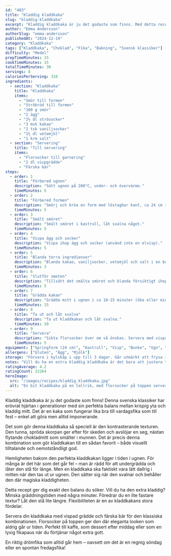 ```yaml
---
id: "483"
title: "Kladdig kladdkaka"
slug: "kladdig-kladdkaka"
excerpt: "Kladdig kladdkaka är ju det godaste som finns. Med detta recept på kladdkaka får kakan perfekt krispig yta samtidigt som den är kladdig i mitten."
author: "Emma Andersson"
authorSlug: "emma-andersson"
publishedAt: "2024-12-19"
category: "Kladdkaka"
tags: ["Kladdkaka", "Choklad", "Fika", "Bakning", "Svensk klassiker"]
difficulty: "Medel"
prepTimeMinutes: 15
cookTimeMinutes: 15
totalTimeMinutes: 30
servings: 8
caloriesPerServing: 310
ingredients:
  - section: "Kladdkaka"
    title: "Kladdkaka"
    items:
      - "Smör till formen"
      - "Ströbröd till formen"
      - "100 g smör"
      - "2 ägg"
      - "2½ dl strösocker"
      - "3 msk kakao"
      - "2 tsk vaniljsocker"
      - "1½ dl vetemjöl"
      - "1 krm salt"
  - section: "Servering"
    title: "Till servering"
    items:
      - "Florsocker till garnering"
      - "2 dl vispgrädde"
      - "Färska bär"
steps:
  - order: 1
    title: "Förbered ugnen"
    description: "Sätt ugnen på 200°C, under- och övervärme."
    timeMinutes: 5
  - order: 2
    title: "Förbered formen"
    description: "Smörj och bröa en form med löstagbar kant, ca 24 cm i diameter (för 8 bitar) eller spänn fast ett bakplåtspapper på botten."
    timeMinutes: 5
  - order: 3
    title: "Smält smöret"
    description: "Smält smöret i kastrull, låt svalna något."
    timeMinutes: 5
  - order: 4
    title: "Vispa ägg och socker"
    description: "Vispa ihop ägg och socker (använd inte en elvisp)."
    timeMinutes: 5
  - order: 5
    title: "Blanda torra ingredienser"
    description: "Blanda kakao, vaniljsocker, vetemjöl och salt i en bunke och rör ner i äggblandningen."
    timeMinutes: 3
  - order: 6
    title: "Slutför smeten"
    description: "Tillsätt det smälta smöret och blanda försiktigt ihop till en jämn smet och häll sedan över smeten i formen."
    timeMinutes: 5
  - order: 7
    title: "Grädda kakan"
    description: "Grädda mitt i ugnen i ca 10-15 minuter (öka eller minska tiden vid behov beroende på hur kladdig du vill ha den)."
    timeMinutes: 15
  - order: 8
    title: "Ta ut och låt svalna"
    description: "Ta ut kladdkakan och låt svalna."
    timeMinutes: 10
  - order: 9
    title: "Servera"
    description: "Sikta florsocker över om så önskas. Servera med vispad grädde och färska bär."
    timeMinutes: 5
equipment: ["Springform (24 cm)", "Kastrull", "Visp", "Bunke", "Ugn", "Sikt"]
allergens: ["Gluten", "Ägg", "Mjölk"]
storage: "Förvara i kylskåp i upp till 3 dagar. Går utmärkt att frysa i 2 månader."
notes: "Vill du ha en extra kladdig kladdkaka är det bara att justera tiden i ugnen. Kortare tid = kladdigare kaka. Servera med vispgrädde och du har fixat en riktig drömfika!"
ratingAverage: 4.2
ratingCount: 32264
heroImage:
  src: "/images/recipes/kladdig_kladdkaka.jpg"
  alt: "En bit kladdkaka på en tallrik, med florsocker på toppen serverad med vispgrädde och färska hallon. Kladdkakan är perfekt kladdig i mitten."
---
```


Kladdig kladdkaka är ju det godaste som finns! Denna svenska klassiker har erövrat hjärtan i generationer med sin perfekta balans mellan krispig yta och kladdig mitt. Det är en kaka som fungerar lika bra till vardagsfika som till fest – enkel att göra men alltid imponerande.

Det som gör denna kladdkaka så speciell är den kontrasterande texturen. Den tunna, spröda skorpan ger efter för skeden och avslöjar en seg, nästan flytande chokladmitt som smälter i munnen. Det är precis denna kombination som gör kladdkakan till en sådan favorit – både visuellt tilltalande och oemotståndligt god.

Hemligheten bakom den perfekta kladdkakan ligger i tiden i ugnen. För många är det här som det går fel – man är rädd för att undergrädda och låter den stå för länge. Men en kladdkaka ska faktiskt vara lätt dallrig i mitten när den tas ut ur ugnen. Den sätter sig när den svalnar och behåller den där magiska kladdigheten.

Detta recept ger dig exakt den balans du söker. Vill du ha den extra kladdig? Minska gräddningstiden med några minuter. Föredrar du en lite fastare textur? Låt den stå lite längre. Flexibiliteten är en av kladdkakans stora fördelar.

Servera din kladdkaka med vispad grädde och färska bär för den klassiska kombinationen. Florsocker på toppen ger den där eleganta looken som aldrig går ur tiden. Perfekt till kaffe, som dessert efter middag eller som en lyxig fikapaus när du förtjänar något extra gott.

En riktig drömfika som alltid går hem – oavsett om det är en regnig söndag eller en spontan fredagsfika!